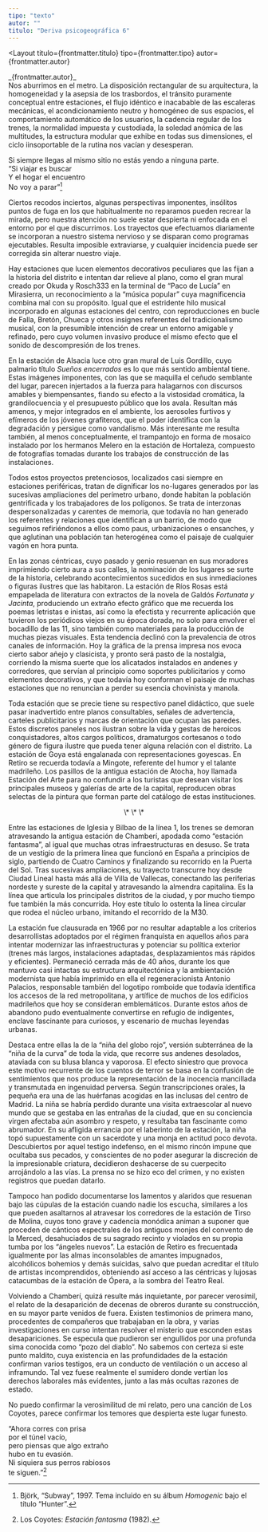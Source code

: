 ```yaml
---
tipo: "texto"
autor: ""
titulo: "Deriva psicogeográfica 6"
---
```



<Layout
  titulo={frontmatter.titulo}
  tipo={frontmatter.tipo}
  autor={frontmatter.autor}
>

<Prose>
_{frontmatter.autor}_

<div class="font-sans">
Nos aburrimos en el metro. La disposición rectangular de su arquitectura, la homogeneidad y la asepsia de los trasbordos, el tránsito puramente conceptual entre estaciones, el flujo idéntico e inacabable de las escaleras mecánicas, el acondicionamiento neutro y homogéneo de sus espacios, el comportamiento automático de los usuarios, la cadencia regular de los trenes, la normalidad impuesta y custodiada, la soledad anómica de las multitudes, la estructura modular que exhibe en todas sus dimensiones, el ciclo iinsoportable de la rutina nos vacían y desesperan.

Si siempre llegas al mismo sitio no estás yendo a ninguna parte.\
“Si viajar es buscar\
Y el hogar el encuentro\
No voy a parar”[^1]

Ciertos recodos inciertos, algunas perspectivas imponentes, insólitos puntos de fuga en los que habitualmente no reparamos pueden recrear la mirada, pero nuestra atención no suele estar despierta ni enfocada en el entorno por el que discurrimos. Los trayectos que efectuamos diariamente se incorporan a nuestro sistema nervioso y se disparan como programas ejecutables. Resulta imposible extraviarse, y cualquier incidencia puede ser corregida sin alterar nuestro viaje.

Hay estaciones que lucen elementos decorativos peculiares que las fijan a la historia del distrito e intentan dar relieve al plano, como el gran mural creado por Okuda y Rosch333 en la terminal de “Paco de Lucía” en Mirasierra, un reconocimiento a la “música popular” cuya magnificencia combina mal con su propósito. Igual que el estridente hilo musical incorporado en algunas estaciones del centro, con reproducciones en bucle de Falla, Bretón, Chueca y otros insignes referentes del tradicionalismo musical, con la presumible intención de crear un entorno amigable y refinado, pero cuyo volumen invasivo produce el mismo efecto que el sonido de descompresión de los trenes.

En la estación de Alsacia luce otro gran mural de Luis Gordillo, cuyo palmario título _Sueños encerrados_ es lo que más sentido ambiental tiene. Estas imágenes imponentes, con las que se maquilla el ceñudo semblante del lugar, parecen injertados a la fuerza para halagarnos con discursos amables y biempensantes, fiando su efecto a la vistosidad cromática, la grandilocuencia y el presupuesto público que los avala. Resultan más amenos, y mejor integrados en el ambiente, los aerosoles furtivos y efímeros de los jóvenes grafiteros, que el poder identifica con la degradación y persigue como vandalismo. Más interesante me resulta también, al menos conceptualmente, el trampantojo en forma de mosaico instalado por los hermanos Melero en la estación de Hortaleza, compuesto de fotografías tomadas durante los trabajos de construcción de las instalaciones.

Todos estos proyectos pretenciosos, localizados casi siempre en estaciones periféricas, tratan de dignificar los no-lugares generados por las sucesivas ampliaciones del perímetro urbano, donde habitan la población gentrificada y los trabajadores de los polígonos. Se trata de interzonas despersonalizadas y carentes de memoria, que todavía no han generado los referentes y relaciones que identifican a un barrio, de modo que seguimos refiriéndonos a ellos como paus, urbanizaciones o ensanches, y que aglutinan una población tan heterogénea como el paisaje de cualquier vagón en hora punta.

En las zonas céntricas, cuyo pasado y genio resuenan en sus moradores imprimiendo cierto aura a sus calles, la nominación de los lugares se surte de la historia, celebrando acontecimientos sucedidos en sus inmediaciones o figuras ilustres que las habitaron. La estación de Ríos Rosas está empapelada de literatura con extractos de la novela de Galdós _Fortunata y Jacinta_, produciendo un extraño efecto gráfico que me recuerda los poemas letristas e inistas, así como la efectista y recurrente aplicación que tuvieron los periódicos viejos en su época dorada, no solo para envolver el bocadillo de las 11, sino también como materiales para la producción de muchas piezas visuales. Esta tendencia declinó con la prevalencia de otros canales de información. Hoy la gráfica de la prensa impresa nos evoca cierto sabor añejo y clasicista, y pronto será pasto de la nostalgia, corriendo la misma suerte que los alicatados instalados en andenes y corredores, que servían al principio como soportes publicitarios y como elementos decorativos, y que todavía hoy conforman el paisaje de muchas estaciones que no renuncian a perder su esencia chovinista y manola.

Toda estación que se precie tiene su respectivo panel didáctico, que suele pasar inadvertido entre planos consultables, señales de advertencia, carteles publicitarios y marcas de orientación que ocupan las paredes. Estos discretos paneles nos ilustran sobre la vida y gestas de heroicos conquistadores, altos cargos políticos, dramaturgos cortesanos o todo género de figura ilustre que pueda tener alguna relación con el distrito. La estación de Goya está engalanada con representaciones goyescas. En Retiro se recuerda todavía a Mingote, referente del humor y el talante madrileño. Los pasillos de la antigua estación de Atocha, hoy llamada Estación del Arte para no confundir a los turistas que desean visitar los principales museos y galerías de arte de la capital, reproducen obras selectas de la pintura que forman parte del catálogo de estas instituciones.

<p align="center">\* \* \*</p>

Entre las estaciones de Iglesia y Bilbao de la línea 1, los trenes se demoran atravesando la antigua estación de Chamberí, apodada como “estación fantasma”, al igual que muchas otras infraestructuras en desuso. Se trata de un vestigio de la primera línea que funcionó en España a principios de siglo, partiendo de Cuatro Caminos y finalizando su recorrido en la Puerta del Sol. Tras sucesivas ampliaciones, su trayecto transcurre hoy desde Ciudad Lineal hasta más allá de Villa de Vallecas, conectando las periferias nordeste y sureste de la capital y atravesando la almendra capitalina. Es la línea que articula los principales distritos de la ciudad, y por mucho tiempo fue también la más concurrida. Hoy este título lo ostenta la línea circular que rodea el núcleo urbano, imitando el recorrido de la M30.

<ImageCaption
  mobileImgUrl={imageEstacionChamberi1}
  desktopImgUrl={imageEstacionChamberi1}
  caption="Estación de Chamberí, conducto al metro. Fotografía de Benjamín Núñez González. (Creative Commons Attribution-Share Alike 4.0 International)"
  alt="Estación de Chamberí, conducto al metro"
  clase="my-20"
  hasCaption={true}
/>

<ImageCaption
  mobileImgUrl={imageEstacionChamberi2}
  desktopImgUrl={imageEstacionChamberi2}
  caption="Estación de metro Chamberí. Fotografía de Dracenae. (Creative Commons Attribution-Share Alike 4.0 International)"
  alt="Estación de metro Chamberí"
  clase="my-20"
  hasCaption={true}
/>

La estación fue clausurada en 1966 por no resultar adaptable a los criterios desarrollistas adoptados por el régimen franquista en aquellos años para intentar modernizar las infraestructuras y potenciar su política exterior (trenes más largos, instalaciones adaptadas, desplazamientos más rápidos y eficientes). Permaneció cerrada más de 40 años, durante los que mantuvo casi intactas su estructura arquitectónica y la ambientación modernista que había imprimido en ella el regeneracionista Antonio Palacios, responsable también del logotipo romboide que todavía identifica los accesos de la red metropolitana, y artífice de muchos de los edificios madrileños que hoy se consideran emblemáticos. Durante estos años de abandono pudo eventualmente convertirse en refugio de indigentes, enclave fascinante para curiosos, y escenario de muchas leyendas urbanas.

Destaca entre ellas la de la “niña del globo rojo”, versión subterránea de la “niña de la curva” de toda la vida, que recorre sus andenes desolados, ataviada con su blusa blanca y vaporosa. El efecto siniestro que provoca este motivo recurrente de los cuentos de terror se basa en la confusión de sentimientos que nos produce la representación de la inocencia mancillada y transmutada en ingenuidad perversa. Según transcripciones orales, la pequeña era una de las huérfanas acogidas en las inclusas del centro de Madrid. La niña se habría perdido durante una visita extraescolar al nuevo mundo que se gestaba en las entrañas de la ciudad, que en su conciencia virgen afectaba aún asombro y respeto, y resultaba tan fascinante como abrumador. En su afligida errancia por el laberinto de la estación, la niña topó supuestamente con un sacerdote y una monja en actitud poco devota. Descubiertos por aquel testigo indefenso, en el mismo rincón impune que ocultaba sus pecados, y conscientes de no poder asegurar la discreción de la impresionable criatura, decidieron deshacerse de su cuerpecito arrojándolo a las vías. La prensa no se hizo eco del crimen, y no existen registros que puedan datarlo.

Tampoco han podido documentarse los lamentos y alaridos que resuenan bajo las cúpulas de la estación cuando nadie los escucha, similares a los que pueden asaltarnos al atravesar los corredores de la estación de Tirso de Molina, cuyos tono grave y cadencia monódica animan a suponer que proceden de cánticos espectrales de los antiguos monjes del convento de la Merced, desahuciados de su sagrado recinto y violados en su propia tumba por los “ángeles nuevos”. La estación de Retiro es frecuentada igualmente por las almas inconsolables de amantes impugnados, alcohólicos bohemios y demás suicidas, salvo que puedan acreditar el título de artistas incomprendidos, obteniendo así acceso a las céntricas y lujosas catacumbas de la estación de Ópera, a la sombra del Teatro Real.

Volviendo a Chamberí, quizá resulte más inquietante, por parecer verosímil, el relato de la desaparición de decenas de obreros durante su construcción, en su mayor parte venidos de fuera. Existen testimonios de primera mano, procedentes de compañeros que trabajaban en la obra, y varias investigaciones en curso intentan resolver el misterio que esconden estas desapariciones. Se especula que pudieron ser engullidos por una profunda sima conocida como “pozo del diablo”. No sabemos con certeza si este punto maldito, cuya existencia en las profundidades de la estación confirman varios testigos, era un conducto de ventilación o un acceso al inframundo. Tal vez fuese realmente el sumidero donde vertían los derechos laborales más evidentes, junto a las más ocultas razones de estado.

No puedo confirmar la verosimilitud de mi relato, pero una canción de Los Coyotes, parece confirmar los temores que despierta este lugar funesto.

“Ahora corres con prisa\
por el túnel vacío,\
pero piensas que algo extraño\
hubo en tu evasión.\
Ni siquiera sus perros rabiosos\
te siguen.”[^2]

[^1]: Björk, “Subway”, 1997. Tema incluido en su álbum _Homogenic_ bajo el título “Hunter”.
[^2]: Los Coyotes: _Estación fantasma_ (1982).

</div>

</Prose>
</Layout>
